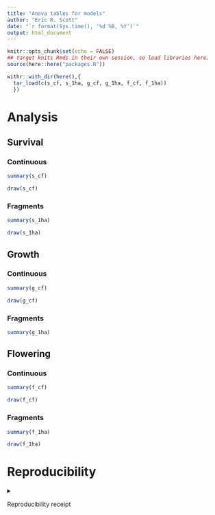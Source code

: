 ```yaml
---
title: "Anova tables for models"
author: "Eric R. Scott"
date: "`r format(Sys.time(), '%d %B, %Y')`"
output: html_document
---
```


```r
knitr::opts_chunk$set(echo = FALSE)
## target knits Rmds in their own session, so load libraries here.
source(here::here("packages.R"))
```

```r
withr::with_dir(here(),{
  tar_load(c(s_cf, s_1ha, g_cf, g_1ha, f_cf, f_1ha))
  })
```

# Analysis

## Survival

### Continuous

```r
summary(s_cf)
```

```r
draw(s_cf)
```

### Fragments

```r
summary(s_1ha)
```

```r
draw(s_1ha)
```

## Growth

### Continuous

```r
summary(g_cf)
```

```r
draw(g_cf)
```

### Fragments

```r
summary(g_1ha)
```

## Flowering

### Continuous

```r
summary(f_cf)
```

```r
draw(f_cf)
```

### Fragments

```r
summary(f_1ha)
```

```r
draw(f_1ha)
```

# Reproducibility

<details>

<summary>

Reproducibility receipt

</summary>

```r
## datetime
Sys.time()

## repository
if(requireNamespace('git2r', quietly = TRUE)) {
  git2r::repository()
} else {
  c(
    system2("git", args = c("log", "--name-status", "-1"), stdout = TRUE),
    system2("git", args = c("remote", "-v"), stdout = TRUE)
  )
}

## session info
sessionInfo()
```

</details>
